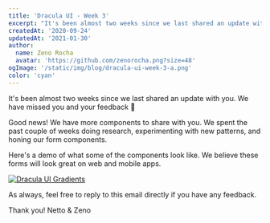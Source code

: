 ```yaml
---
title: 'Dracula UI - Week 3'
excerpt: "It's been almost two weeks since we last shared an update with you. We have missed you and your feedback."
createdAt: '2020-09-24'
updatedAt: '2021-01-30'
author:
  name: Zeno Rocha
  avatar: 'https://github.com/zenorocha.png?size=48'
ogImage: '/static/img/blog/dracula-ui-week-3-a.png'
color: 'cyan'
---
```


It's been almost two weeks since we last shared an update with you. We have missed you and your feedback 🥺

Good news! We have more components to share with you. We spent the past couple of weeks doing research, experimenting with new patterns, and honing our form components.

Here's a demo of what some of the components look like.
We believe these forms will look great on web and mobile apps.

[![Dracula UI Gradients](/static/img/blog/dracula-ui-week-3-a.png)](/ui)

As always, feel free to reply to this email directly if you have any feedback.

Thank you!
Netto & Zeno
